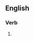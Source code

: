 ==English==

===Verb===
{{head|en|present participle}}

# {{present participle of|infuse|lang=en|nocat=1}}